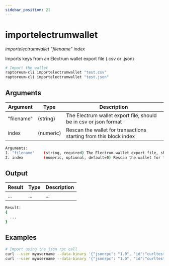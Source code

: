 ```yaml
---
sidebar_position: 21
---
```



# importelectrumwallet

_importelectrumwallet "filename" index_

Imports keys from an Electrum wallet export file (.csv or .json)

```bash
# Import the wallet
raptoreum-cli importelectrumwallet "test.csv"
raptoreum-cli importelectrumwallet "test.json"
```

## Arguments

| Argument   | Type      | Description                                                       |
| ---------- | --------- | ----------------------------------------------------------------- |
| "filename" | (string)  | The Electrum wallet export file, should be in csv or json format  |
| index      | (numeric) | Rescan the wallet for transactions starting from this block index |

```bash
Arguments:
1. "filename"    (string, required) The Electrum wallet export file, should be in csv or json format
2. index         (numeric, optional, default=0) Rescan the wallet for transactions starting from this block index
```

## Output

| Result | Type | Description |
| ------ | ---- | ----------- |
| ...    | ...  | ...         |

```bash
Result:
{
  ...
}
```

## Examples

```bash
# Import using the json rpc call
curl --user myusername --data-binary '{"jsonrpc": "1.0", "id":"curltest", "method": "importelectrumwallet", "params": ["test.csv"] }' -H 'content-type: text/plain;' http://127.0.0.1:9998/
curl --user myusername --data-binary '{"jsonrpc": "1.0", "id":"curltest", "method": "importelectrumwallet", "params": ["test.json"] }' -H 'content-type: text/plain;' http://127.0.0.1:9998/
```
